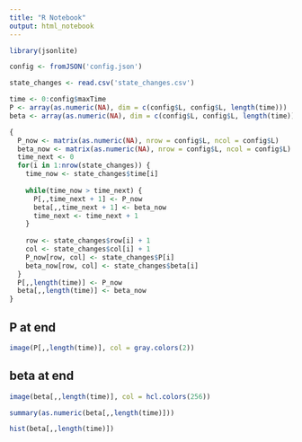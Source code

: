 ```yaml
---
title: "R Notebook"
output: html_notebook
---
```


```r
library(jsonlite)
```

```r
config <- fromJSON('config.json')
```

```r
state_changes <- read.csv('state_changes.csv')
```

```r
time <- 0:config$maxTime
P <- array(as.numeric(NA), dim = c(config$L, config$L, length(time)))
beta <- array(as.numeric(NA), dim = c(config$L, config$L, length(time)))

{
  P_now <- matrix(as.numeric(NA), nrow = config$L, ncol = config$L)
  beta_now <- matrix(as.numeric(NA), nrow = config$L, ncol = config$L)
  time_next <- 0
  for(i in 1:nrow(state_changes)) {
    time_now <- state_changes$time[i]
    
    while(time_now > time_next) {
      P[,,time_next + 1] <- P_now
      beta[,,time_next + 1] <- beta_now
      time_next <- time_next + 1
    }
    
    row <- state_changes$row[i] + 1
    col <- state_changes$col[i] + 1
    P_now[row, col] <- state_changes$P[i]
    beta_now[row, col] <- state_changes$beta[i]
  }
  P[,,length(time)] <- P_now
  beta[,,length(time)] <- beta_now
}
```

## P at end

```r
image(P[,,length(time)], col = gray.colors(2))
```

## beta at end

```r
image(beta[,,length(time)], col = hcl.colors(256))
```

```r
summary(as.numeric(beta[,,length(time)]))
```


```r
hist(beta[,,length(time)])
```



